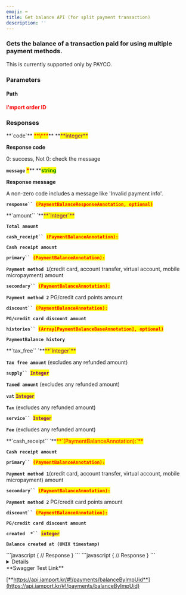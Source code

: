 ```yaml
---
emoji: ⌨
title: Get balance API (for split payment transaction)
description: ''
---
```





### Gets the balance of a transaction paid for using multiple payment methods.

<Swagger method="get" path="/payments/{imp_uid}/balance" baseUrl="https://api.iamport.kr" summary="Gets the balance of a transaction paid for using multiple payment methods.">
<SwaggerDescription>
This is currently supported only by PAYCO.

</SwaggerDescription>

### Parameters

#### Path

<SwaggerParameter name="imp_uid" type="String" required="true">
<mark style="color:red;">

**i'mport order ID**

</mark>

</SwaggerParameter>


### Responses

<SwaggerResponse status="200: OK" description="Success">
<Tabs>
<Tab title="PaymentBalanceResponse">
**`code`** <mark style="color:red;">**\***</mark>** **<mark style="color:purple;">**integer**</mark>

**Response code**

0: success, Not 0: check the message



**`message`** <mark style="color:red;">**\***</mark>** **<mark style="color:green;">**string**</mark>

**Response message**

A non-zero code includes a message like 'Invalid payment info'.



&#x20;**`response`` `**<mark style="color:red;">**`(PaymentBalanceResponseAnnotation, optional)`**</mark>

</Tab>
</Tabs>

<Tabs>
<Tab title="PaymentBalanceResponseAnnotation">
**`amount`` `**<mark style="color:purple;">**`Integer`**</mark>

**`Total amount`**

&#x20;

**`cash_receipt`` `**<mark style="color:red;">**`(PaymentBalanceAnnotation):`**</mark>&#x20;

**`Cash receipt amount`**



**`primary`` `**<mark style="color:red;">**`(PaymentBalanceAnnotation):`**</mark>&#x20;

**`Payment method 1`**(credit card, account transfer, virtual account, mobile micropayment) amount



**`secondary`` `**<mark style="color:red;">**`(PaymentBalanceAnnotation):`**</mark>&#x20;

**`Payment method 2`** PG/credit card points amount



**`discount`` `**<mark style="color:red;">**`(PaymentBalanceAnnotation):`**</mark>&#x20;

**`PG/credit card discount amount`**



**`histories`` `**<mark style="color:red;">**`(Array[PaymentBalanceBaseAnnotation], optional)`**</mark>&#x20;

**`PaymentBalance history`**&#x20;

</Tab>
</Tabs>

<Tabs>
<Tab title="PaymentBalanceAnnotation">
**`tax_free`` `**<mark style="color:purple;">**`Integer`**</mark>

**`Tax free amount`** (excludes any refunded amount)



**`supply`` `**<mark style="color:purple;">**`Integer`**</mark>

**`Taxed amount`** (excludes any refunded amount)



**`vat`** <mark style="color:purple;">**`Integer`**</mark>

**`Tax`** (excludes any refunded amount)



**`service`` `**<mark style="color:purple;">**`Integer`**</mark>

**`Fee`** (excludes any refunded amount)

</Tab>
</Tabs>

<Tabs>
<Tab title="PaymentBalanceBaseAnnotation">
**`cash_receipt`` `**<mark style="color:red;">**`(PaymentBalanceAnnotation):`**</mark>&#x20;

**`Cash receipt amount`**



**`primary`` `**<mark style="color:red;">**`(PaymentBalanceAnnotation):`**</mark>&#x20;

**`Payment method 1`**(credit card, account transfer, virtual account, mobile micropayment) amount



**`secondary`` `**<mark style="color:red;">**`(PaymentBalanceAnnotation):`**</mark>&#x20;

**`Payment method 2`** PG/credit card points amount



**`discount`` `**<mark style="color:red;">**`(PaymentBalanceAnnotation):`**</mark>&#x20;

**`PG/credit card discount amount`**



**`created  *`` `**<mark style="color:purple;">**`integer`**</mark>&#x20;

**`Balance created at (UNIX timestamp)`**

</Tab>
</Tabs>

</SwaggerResponse>

<SwaggerResponse status="401: Unauthorized" description="Missing or invalid access token">
```javascript
{
    // Response
}
```

</SwaggerResponse>

<SwaggerResponse status="404: Not Found" description="Invalid imp_uid">
```javascript
{
    // Response
}
```

</SwaggerResponse>

</Swagger>

<Details>
<p slot="summary">Response Model Schema</p>

```json
{
  "code": 0,
  "message": "string",
  "response": {
    "amount": 0,
    "cash_receipt": {
      "tax_free": 0,
      "supply": 0,
      "vat": 0,
      "service": 0
    },
    "primary": {
      "tax_free": 0,
      "supply": 0,
      "vat": 0,
      "service": 0
    },
    "secondary": {
      "tax_free": 0,
      "supply": 0,
      "vat": 0,
      "service": 0
    },
    "discount": {
      "tax_free": 0,
      "supply": 0,
      "vat": 0,
      "service": 0
    },
    "histories": [
      {
        "cash_receipt": {
          "tax_free": 0,
          "supply": 0,
          "vat": 0,
          "service": 0
        },
        "primary": {
          "tax_free": 0,
          "supply": 0,
          "vat": 0,
          "service": 0
        },
        "secondary": {
          "tax_free": 0,
          "supply": 0,
          "vat": 0,
          "service": 0
        },
        "discount": {
          "tax_free": 0,
          "supply": 0,
          "vat": 0,
          "service": 0
        },
        "created": 0
      }
    ]
  }
}
```

</Details>

<Hint style="success">
**Swagger Test Link**

[**https://api.iamport.kr/#!/payments/balanceByImpUid**](https://api.iamport.kr/#!/payments/balanceByImpUid)

</Hint>
